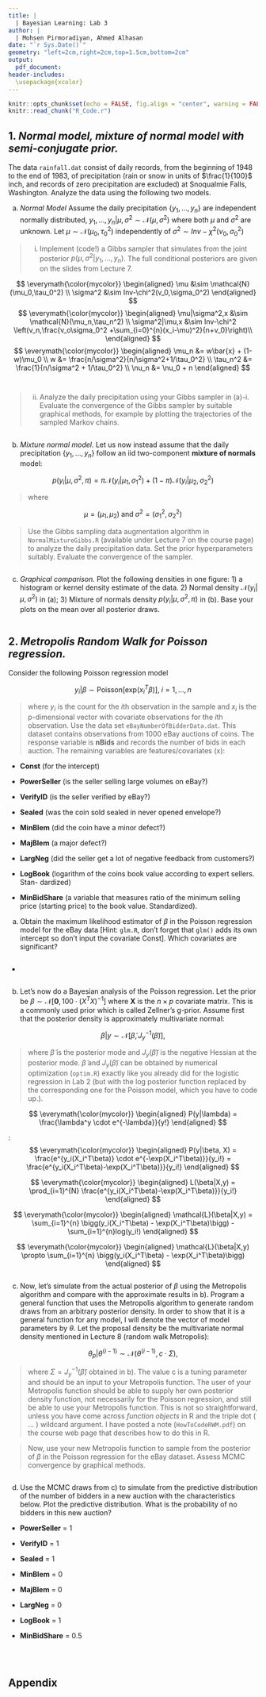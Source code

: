 ---
title: |
  | Bayesian Learning: Lab 3
author: |
  | Mohsen Pirmoradiyan, Ahmed Alhasan
date: "`r Sys.Date()`"
geometry: "left=2cm,right=2cm,top=1.5cm,bottom=2cm"
output:
  pdf_document: 
header-includes: 
  \usepackage{xcolor}
---

```{r setup, include=FALSE}
knitr::opts_chunk$set(echo = FALSE, fig.align = "center", warning = FALSE, out.width = "70%", fig.height=4)
knitr::read_chunk("R_Code.r")
```

## 1. *Normal model, mixture of normal model with semi-conjugate prior.* 
The data `rainfall.dat` consist of daily records, from the beginning of 1948 to the end of 1983, of precipitation (rain or snow in units of $\frac{1}{100}$ inch, and records of zero precipitation are excluded) at Snoqualmie Falls, Washington. Analyze the data using the following two models.


(a) *Normal Model* \newline
Assume the daily precipitation {$y_1,...,y_n$} are independent normally distributed,
$y_1,...,y_n|\mu,\sigma^2 \sim \mathcal{N}(\mu,\sigma^2)$ where both $\mu$ and $\sigma^2$ are unknown. Let $\mu \sim \mathcal{N}(\mu_0,\tau_0^2)$ independently of $\sigma^2 \sim Inv -\chi^2(\nu_0,\sigma_0^2)$

> i. Implement (code!) a Gibbs sampler that simulates from the joint posterior $p(\mu,\sigma^2|y_1,...,y_n)$. The full conditional posteriors are given on the slides from Lecture 7.

\definecolor{mycolor}{HTML}{00007D}
\textcolor{mycolor}{Priors:}
$$
\everymath{\color{mycolor}}
\begin{aligned}
\mu       &\sim  \mathcal{N}(\mu_0,\tau_0^2) \\
\sigma^2  &\sim  Inv-\chi^2(v_0,\sigma_0^2)
\end{aligned}
$$
\textcolor{mycolor}{Full Conditional Posteriors:} 
$$
\everymath{\color{mycolor}}
\begin{aligned}
\mu|\sigma^2,x  &\sim  \mathcal{N}(\mu_n,\tau_n^2) \\
\sigma^2|\mu,x  &\sim  Inv-\chi^2 \left(v_n,\frac{v_o\sigma_0^2 +\sum_{i=0}^{n}(x_i-\mu)^2}{n+v_0}\right)\\
\end{aligned}
$$
\textcolor{mycolor}{Where:}
$$
\everymath{\color{mycolor}}
\begin{aligned}
\mu_n    &= w\bar{x} + (1-w)\mu_0 \\
w        &= \frac{n/\sigma^2}{n/\sigma^2+1/\tau_0^2} \\
\tau_n^2 &= \frac{1}{n/\sigma^2 + 1/\tau_0^2} \\
\nu_n    &= \nu_0 + n 
\end{aligned}
$$
```{r 1_a_i1}
```
```{r 1_a_i2, fig.height=3.5}
```

> ii. Analyze the daily precipitation using your Gibbs sampler in (a)-i. Evaluate the convergence of the Gibbs sampler by suitable graphical methods, for example by plotting the trajectories of the sampled Markov chains.

```{r 1_a_ii}
```

(b) *Mixture normal model.* \newline
Let us now instead assume that the daily precipitation {$y_1,...,y_n$} follow an iid two-component **mixture of normals** model:

$$p(y_i|\mu,\sigma^2,\pi) = \pi \mathcal{N}(y_i|\mu_1, \sigma_1^2) + (1 - \pi) \mathcal{N}(y_i|\mu_2, \sigma_2^2)$$

> where

$$\mu = (\mu_1, \mu_2) \; \text{and} \; \sigma^2 = (\sigma_1^2, \sigma_2^2)$$

> Use the Gibbs sampling data augmentation algorithm in `NormalMixtureGibbs.R` (available under Lecture 7 on the course page) to analyze the daily precipitation data. Set the prior hyperparameters suitably. Evaluate the convergence of the sampler.

```{r 1_b}
```



(c) *Graphical comparison.* \newline
Plot the following densities in one figure: 1) a histogram or kernel density estimate of the data. 2) Normal density $\mathcal{N}(y_i|\mu, \sigma^2)$ in (a); 3) Mixture of normals density $p(y_i|\mu,\sigma^2,\pi)$ in (b). Base your plots on the mean over all posterior draws.
```{r 1_c}
```

\newpage 
## 2. *Metropolis Random Walk for Poisson regression.* 
Consider the following Poisson regression model

$$y_i|\beta \sim \text{Poisson}\left[ \text{exp}(x_i^T\beta)\right], \; i = 1,...,n$$

> where $y_i$ is the count for the *i*th observation in the sample and $x_i$ is the p-dimensional vector with covariate observations for the *i*th observation. Use the data set `eBayNumberOfBidderData.dat`. This dataset contains observations from 1000 eBay auctions of coins. The response variable is **nBids** and records the number of bids in each auction. The remaining variables are features/covariates (x):

- **Const** (for the intercept)

- **PowerSeller** (is the seller selling large volumes on eBay?)

- **VerifyID** (is the seller verified by eBay?)

- **Sealed** (was the coin sold sealed in never opened envelope?)

- **MinBlem** (did the coin have a minor defect?)

- **MajBlem** (a major defect?)

- **LargNeg** (did the seller get a lot of negative feedback from customers?)

- **LogBook** (logarithm of the coins book value according to expert sellers. Stan- dardized)

- **MinBidShare** (a variable that measures ratio of the minimum selling price (starting price) to the book value. Standardized).

(a) Obtain the maximum likelihood estimator of $\beta$ in the Poisson regression model for the eBay data [Hint: `glm.R`, don’t forget that `glm()` adds its own intercept so don’t input the covariate Const]. Which covariates are significant?
```{r 2_a1}
```

- \textcolor{mycolor}{Significant Covariates with P-value smaller than 0.05}
```{r 2_a2}
```

(b) Let’s now do a Bayesian analysis of the Poisson regression. Let the prior be $\beta \sim \mathcal{N}[\mathbf{0}, 100 \cdot (X^TX)^{-1}]$ where **X** is the $n \times p$ covariate matrix. This is a commonly used prior which is called Zellner’s g-prior. Assume first that the posterior density is approximately multivariate normal:

$$\beta|y \sim \mathcal{N}[\tilde{\beta}, J_y^{-1}(\tilde{\beta})],$$

> where $\tilde{\beta}$ is the posterior mode and $J_y(\tilde{\beta})$ is the negative Hessian at the posterior mode. $\tilde{\beta}$ and $J_y(\tilde{\beta})$ can be obtained by numerical optimization (`optim.R`) exactly like you already did for the logistic regression in Lab 2 (but with the log posterior function replaced by the corresponding one for the Poisson model, which you have to code up.).

$$
\everymath{\color{mycolor}}
\begin{aligned}
P(y|\lambda) = \frac{\lambda^y \cdot e^{-\lambda}}{y!}
\end{aligned}
$$

\textcolor{mycolor}{And given that $y_i|\beta \sim \text{Poisson}\left[ \text{exp}(x_i^T\beta)\right]$}:
$$
\everymath{\color{mycolor}}
\begin{aligned}
P(y|\beta, X) = \frac{e^{y_i(X_i^T\beta)} \cdot e^{-\exp(X_i^T\beta)}}{y_i!} = \frac{e^{y_i(X_i^T\beta)-\exp(X_i^T\beta)}}{y_i!}
\end{aligned}
$$

\textcolor{mycolor}{Getting the likelihood}
$$
\everymath{\color{mycolor}}
\begin{aligned}
L(\beta|X,y) = \prod_{i=1}^{N} \frac{e^{y_i(X_i^T\beta)-\exp(X_i^T\beta)}}{y_i!}
\end{aligned}
$$

\textcolor{mycolor}{Taking the log of each side we get:}
$$
\everymath{\color{mycolor}}
\begin{aligned}
\mathcal{L}(\beta|X,y) = \sum_{i=1}^{n} \bigg(y_i(X_i^T\beta) - \exp(X_i^T\beta)\bigg) - \sum_{i=1}^{n}log(y_i!)
\end{aligned}
$$

\textcolor{mycolor}{And dropping the last term because $\beta$ does not depend on it}
$$
\everymath{\color{mycolor}}
\begin{aligned}
\mathcal{L}(\beta|X,y) \propto \sum_{i=1}^{n} \bigg(y_i(X_i^T\beta) - \exp(X_i^T\beta)\bigg)
\end{aligned}
$$
```{r 2_b}
```


(c) Now, let’s simulate from the actual posterior of $\beta$ using the Metropolis algorithm and compare with the approximate results in b). Program a general function that uses the Metropolis algorithm to generate random draws from an arbitrary posterior density. In order to show that it is a general function for any model, I will denote the vector of model parameters by $\theta$. Let the proposal density be the multivariate normal density mentioned in Lecture 8 (random walk Metropolis):

$$\theta_p|\theta^{(i-1)} \sim \mathcal{N}(\theta^{(i-1)}, c \cdot \Sigma),$$

> where $\Sigma = J_y^{-1}(\tilde{\beta})$ obtained in b). The value c is a tuning parameter and should be an input to your Metropolis function. The user of your Metropolis function should be able to supply her own posterior density function, not necessarily for the Poisson regression, and still be able to use your Metropolis function. This is not so straightforward, unless you have come across *function objects* in R and the triple dot ( ... ) wildcard argument. I have posted a note (`HowToCodeRWM.pdf`) on the course web page that describes how to do this in R.

> Now, use your new Metropolis function to sample from the posterior of $\beta$ in the Poisson regression for the eBay dataset. Assess MCMC convergence by graphical methods.

```{r 2_c, fig.height = 6, out.width = "100%"}
```
(d) Use the MCMC draws from c) to simulate from the predictive distribution of the number of bidders in a new auction with the characteristics below. Plot the predictive distribution. What is the probability of no bidders in this new auction?

- **PowerSeller** = 1

- **VerifyID** = 1

- **Sealed** = 1

- **MinBlem** = 0

- **MajBlem** = 0

- **LargNeg** = 0

- **LogBook** = 1

- **MinBidShare** = 0.5

&nbsp;
```{r 2_d}
```


\newpage
## Appendix
```{r ref.label=knitr::all_labels(), echo = T, eval = F}
```
